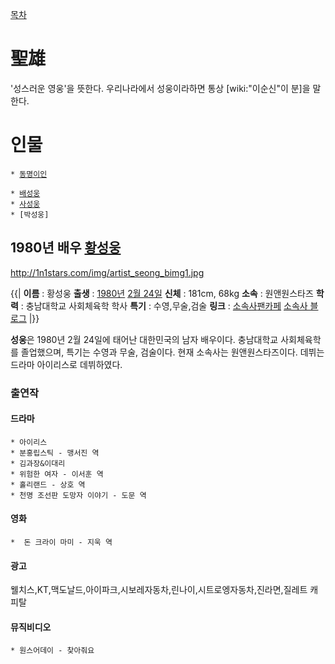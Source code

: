 [[목차]]

= 聖雄 =
'성스러운 영웅'을 뜻한다. 우리나라에서 성웅이라하면 통상 [wiki:"이순신"이 분]을 말한다.

= 인물 =
 * [[동명이인]]

 * [[배성웅]]
 * [[사성웅]]
 * [박성웅]

== 1980년 배우 [[황성웅]] ==
http://1n1stars.com/img/artist_seong_bimg1.jpg

{{|
'''이름''' : 황성웅
'''출생''' : [[1980년]] [[2월 24일]]
'''신체''' : 181cm, 68kg
'''소속''' : 원앤원스타즈
'''학력''' : 충남대학교 사회체육학 학사
'''특기''' : 수영,무술,검술
'''링크''' : [http://1n1stars.com/home/artist2 소속사][http://cafe.daum.net/sungwoonglove 팬카페] [http://blog.naver.com/ssr3504/ 소속사 블로그]
|}}

'''성웅'''은 1980년 2월 24일에 태어난 대한민국의 남자 배우이다. 충남대학교 사회체육학를 졸업했으며, 특기는 수영과 무술, 검술이다. 현재 소속사는 원앤원스타즈이다. 데뷔는 드라마 아이리스로 데뷔하였다.

=== 출연작 ===
==== 드라마 ====
 * 아이리스
 * 분홍립스틱 - 맹서진 역
 * 김과장&이대리
 * 위험한 여자 - 이서훈 역
 * 홀리랜드 - 상호 역
 * 천명 조선판 도망자 이야기 - 도문 역

==== 영화 ====
 *  돈 크라이 마미 - 지욱 역

==== 광고 ====
웰치스,KT,맥도날드,아이파크,시보레자동차,린나이,시트로엥자동차,진라면,질레트 캐피탈

==== 뮤직비디오 ====
 * 원스어데이 - 찾아줘요
